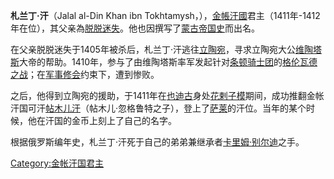 {{Unreferenced|time=2013-09-16T13:24:44+00:00}}
'''札兰丁·汗'''（Jalal al-Din Khan ibn Tokhtamysh，{{bd|1380年||1412年|catIdx=T}}），[[金帳汗國|金帳汗國]]君主（1411年-1412年在位），其父亲為[[脱脱迷失|脱脱迷失]]。他也因撰写了[[蒙古帝国史|蒙古帝国史]]而出名。

在父亲脱脱迷失于1405年被杀后，札兰丁·汗逃往[[立陶宛大公国|立陶宛]]，寻求立陶宛大公[[维陶塔斯|维陶塔斯]]大帝的帮助。1410年，参与了由维陶塔斯率军发起针对[[条顿骑士团|条顿骑士团]]的[[格伦瓦德之战|格伦瓦德之战]]；在[[军事修会|军事修会]]约束下，遭到惨败。

之后，他得到立陶宛的援助，于1411年在[[也迪古|也迪古]]身处[[花剌子模|花剌子模]]期间，成功推翻金帐汗国可汗[[帖木儿汗|帖木儿汗]]（帖木儿·忽格鲁特之子），登上了[[萨莱|萨莱]]的汗位。当年的某个时候，他在汗国的金币上刻上了自己的名字。

根据俄罗斯编年史，札兰丁·汗死于自己的弟弟兼继承者[[卡里姆·别尔迪|卡里姆·别尔迪]]之手。

{{start box}}
{{s-before|[[帖木儿汗|帖木儿汗]]}}
{{s-title|[[金帐汗国|金帐汗国君主]]|1411年—1412年}}
{{s-after|[[卡里姆·别尔迪|卡里姆·别尔迪]]}}
{{end box}}

[[Category:金帐汗国君主|Category:金帐汗国君主]]